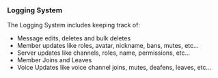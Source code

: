 ### Logging System 

The Logging System includes keeping track of:
- Message edits, deletes and bulk deletes
- Member updates like roles, avatar, nickname, bans, mutes, etc...
- Server updates like channels, roles, name, permissions, etc...
- Member Joins and Leaves
- Voice Updates like voice channel joins, mutes, deafens, leaves, etc...